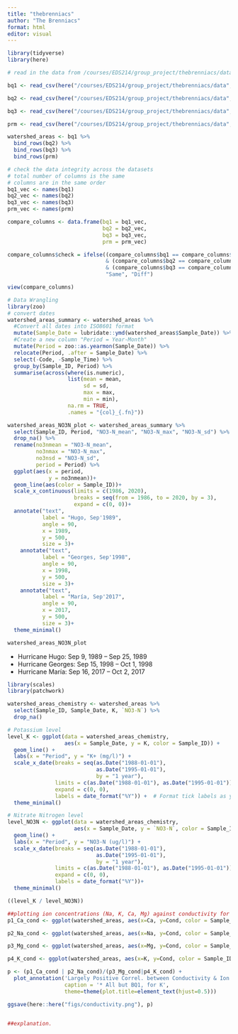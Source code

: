 ```yaml
---
title: "thebrenniacs"
author: "The Brenniacs"
format: html
editor: visual
---
```


```r
library(tidyverse)
library(here)
```

```r
# read in the data from /courses/EDS214/group_project/thebrenniacs/data

bq1 <- read_csv(here("/courses/EDS214/group_project/thebrenniacs/data", "BQ1.csv"))

bq2 <- read_csv(here("/courses/EDS214/group_project/thebrenniacs/data", "BQ2.csv"))

bq3 <- read_csv(here("/courses/EDS214/group_project/thebrenniacs/data", "BQ3.csv"))

prm <- read_csv(here("/courses/EDS214/group_project/thebrenniacs/data", "PRM.csv"))

```

```r
watershed_areas <- bq1 %>% 
  bind_rows(bq2) %>% 
  bind_rows(bq3) %>% 
  bind_rows(prm)
```

```r
# check the data integrity across the datasets
# total number of columns is the same
# columns are in the same order
bq1_vec <- names(bq1)
bq2_vec <- names(bq2)
bq3_vec <- names(bq3)
prm_vec <- names(prm)

compare_columns <- data.frame(bq1 = bq1_vec, 
                              bq2 = bq2_vec,
                              bq3 = bq3_vec,
                              prm = prm_vec)

compare_columns$check = ifelse((compare_columns$bq1 == compare_columns$bq2) 
                               & (compare_columns$bq2 == compare_columns$bq3)
                               & (compare_columns$bq3 == compare_columns$prm),
                               "Same", "Diff")

view(compare_columns)
```

```r
# Data Wrangling
library(zoo)
# convert dates
watershed_areas_summary <- watershed_areas %>% 
  #Convert all dates into ISO8601 format
  mutate(Sample_Date = lubridate::ymd(watershed_areas$Sample_Date)) %>% 
  #Create a new column "Period = Year-Month"
  mutate(Period = zoo::as.yearmon(Sample_Date)) %>% 
  relocate(Period, .after = Sample_Date) %>% 
  select(-Code, -Sample_Time) %>% 
  group_by(Sample_ID, Period) %>% 
  summarise(across(where(is.numeric), 
                   list(mean = mean,
                        sd = sd,
                        max = max,
                        min = min),
                   na.rm = TRUE,
                   .names = "{col}_{.fn}"))
```

```r
watershed_areas_NO3N_plot <- watershed_areas_summary %>% 
  select(Sample_ID, Period, "NO3-N_mean", "NO3-N_max", "NO3-N_sd") %>% 
  drop_na() %>% 
  rename(no3nmean = "NO3-N_mean",
         no3nmax = "NO3-N_max",
         no3nsd = "NO3-N_sd",
         period = Period) %>% 
  ggplot(aes(x = period,
             y = no3nmean))+
  geom_line(aes(color = Sample_ID))+
  scale_x_continuous(limits = c(1986, 2020), 
                     breaks = seq(from = 1986, to = 2020, by = 3),
                     expand = c(0, 0))+
  annotate("text",
           label = "Hugo, Sep'1989",
           angle = 90,
           x = 1989,
           y = 500,
           size = 3)+
    annotate("text",
           label = "Georges, Sep'1998",
           angle = 90,
           x = 1998,
           y = 500,
           size = 3)+
    annotate("text",
           label = "María, Sep'2017",
           angle = 90,
           x = 2017,
           y = 500,
           size = 3)+
  theme_minimal()

watershed_areas_NO3N_plot


```

-   Hurricane Hugo: Sep 9, 1989 -- Sep 25, 1989
-   Hurricane Georges: Sep 15, 1998 -- Oct 1, 1998
-   Hurricane María: Sep 16, 2017 -- Oct 2, 2017

```r
library(scales)
library(patchwork)

watershed_areas_chemistry <- watershed_areas %>% 
  select(Sample_ID, Sample_Date, K, `NO3-N`) %>%
  drop_na()

# Potassium level 
level_K <- ggplot(data = watershed_areas_chemistry, 
                  aes(x = Sample_Date, y = K, color = Sample_ID)) +
  geom_line() +
  labs(x = "Period", y = "K+ (mg/l)") +
  scale_x_date(breaks = seq(as.Date("1988-01-01"),
                            as.Date("1995-01-01"),
                            by = "1 year"),
               limits = c(as.Date("1988-01-01"), as.Date("1995-01-01")),
               expand = c(0, 0),
               labels = date_format("%Y")) +  # Format tick labels as year only
  theme_minimal()

# Nitrate Nitrogen level 
level_NO3N <- ggplot(data = watershed_areas_chemistry, 
                     aes(x = Sample_Date, y = `NO3-N`, color = Sample_ID)) +
  geom_line() +
  labs(x = "Period", y = "NO3-N (ug/l)") +
  scale_x_date(breaks = seq(as.Date("1988-01-01"),
                            as.Date("1995-01-01"),
                            by = "1 year"),
               limits = c(as.Date("1988-01-01"), as.Date("1995-01-01")),
               expand = c(0, 0),
               labels = date_format("%Y"))+
  theme_minimal()

((level_K / level_NO3N))
```

```r

##plotting ion concentrations (Na, K, Ca, Mg) against conductivity for all samples (sites + times) to explore the relationship between the two variables## 
p1_Ca_cond <- ggplot(watershed_areas, aes(x=Ca, y=Cond, color = Sample_ID))+geom_point(alpha = 0.2)+ylim(min=0, max=250) + geom_smooth(method = "lm", se = FALSE) + ylab("Cond. (mS/cm)") + xlab("Concn of Ca (mg/L)") +   theme(legend.position="none")

p2_Na_cond <- ggplot(watershed_areas, aes(x=Na, y=Cond, color = Sample_ID))+geom_point(alpha = 0.2)+ylim(min=0, max=250) + geom_smooth(method = "lm", se = FALSE) + ylab("Cond. (mS/cm)") +  xlab("Concn of Na (mg/L)") 

p3_Mg_cond <- ggplot(watershed_areas, aes(x=Mg, y=Cond, color = Sample_ID))+geom_point(alpha = 0.2)+ylim(min=0, max=250) + geom_smooth(method = "lm", se = FALSE)+  ylab("Cond. (mS/cm)") + xlab("Concn of Mg (mg/L)")  +   theme(legend.position="none") 

p4_K_cond <- ggplot(watershed_areas, aes(x=K, y=Cond, color = Sample_ID))+geom_point(alpha = 0.2)+ylim(min=0, max=250) + geom_smooth(method = "lm", se = FALSE) +  ylab("Cond. (mS/cm)") + xlab("Concn of K (ug/L)")  +   theme(legend.position="none") 

p <- (p1_Ca_cond | p2_Na_cond)/(p3_Mg_cond|p4_K_cond) + 
  plot_annotation('Largely Positive Correl. between Conductivity & Ion Concentrations across Sites*', 
                  caption = '* All but BQ1, for K',
                  theme=theme(plot.title=element_text(hjust=0.5)))

ggsave(here::here("figs/conductivity.png"), p)


##explanation. 
```

